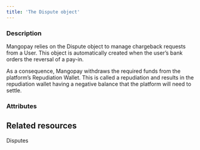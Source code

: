 ```yaml
---
title: 'The Dispute object'
---
```


  
### Description
Mangopay relies on the Dispute object to manage chargeback requests from a User. This object is automatically created when the user’s bank orders the reversal of a pay-in.  

As a consequence, Mangopay withdraws the required funds from the platform’s Repudiation Wallet. This is called a repudiation and results in the repudiation wallet having a negative balance that the platform will need to settle.  

### Attributes  

<InitialTransactionId />  

<InitialTransactionType />  

<InitialTransactionNature />  

<DisputeType />  

<ContestDeadlineDate />  

<DisputedFunds />  

<ContestedFunds />  

<Status8 />  

<StatusMessage />  

<DisputeReason />  

<ResultCode2 />  

<ResultMessage />  

<Id />  

<Tag1 />  

<CreationDate />  

<ClosedDate />  

<RepudiationId />

## Related resources

<CardGroup cols={2}>
    <Card
        title="Guide"
        href="/guides/disputes"
    >
        Disputes
    </Card>
</CardGroup>